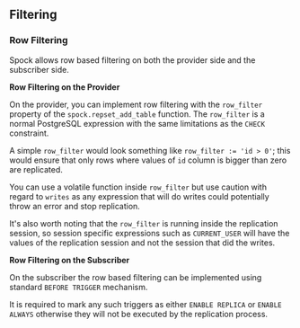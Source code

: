 ## Filtering

### Row Filtering

Spock allows row based filtering on both the provider side and the subscriber side.

**Row Filtering on the Provider**

On the provider, you can implement row filtering with the `row_filter` property of the `spock.repset_add_table` function. The `row_filter` is a normal PostgreSQL expression with the same limitations as the `CHECK` constraint.

A simple `row_filter` would look something like `row_filter := 'id > 0'`; this would ensure that only rows where values of `id` column is bigger than zero are replicated.

You can use a volatile function inside `row_filter` but use caution with regard to `writes` as any expression that will do writes could potentially throw an error and stop replication.

It's also worth noting that the `row_filter` is running inside the replication session, so session specific expressions such as `CURRENT_USER` will have the values of the replication session and not the session that did the writes.


**Row Filtering on the Subscriber**

On the subscriber the row based filtering can be implemented using standard
`BEFORE TRIGGER` mechanism.

It is required to mark any such triggers as either `ENABLE REPLICA` or
`ENABLE ALWAYS` otherwise they will not be executed by the replication
process.
